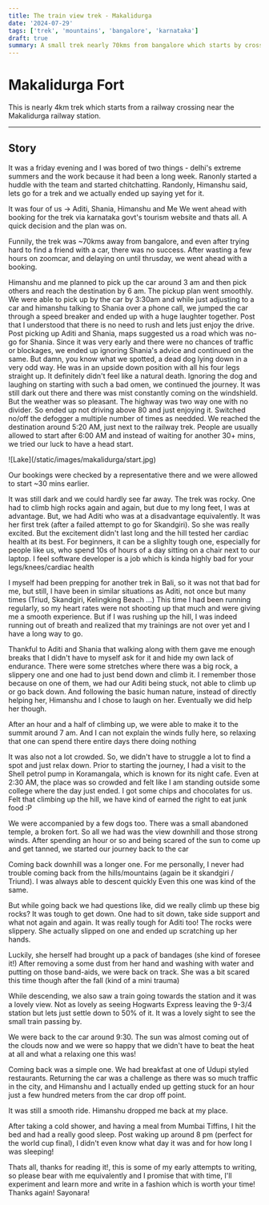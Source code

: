```yaml
---
title: The train view trek - Makalidurga
date: '2024-07-29'
tags: ['trek', 'mountains', 'bangalore', 'karnataka']
draft: true
summary: A small trek nearly 70kms from bangalore which starts by crossing a railway track
---
```


# Makalidurga Fort

This is nearly 4km trek which starts from a railway crossing near the Makalidurga railway station.

---
## Story
It was a friday evening and I was bored of two things - delhi's extreme summers and the work because it had been a long week.
Ranonly started a huddle with the team and started chitchatting. Randonly, Himanshu said, lets go for a trek and we actually ended up saying yet for it.

It was four of us -> Aditi, Shania, Himanshu and Me
We went ahead with booking for the trek via karnataka govt's tourism website and thats all. A quick decision and the plan was on.

Funnily, the trek was ~70kms away from bangalore, and even after trying hard to find a friend with a car, there was no success.
After wasting a few hours on zoomcar, and delaying on until thrusday, we went ahead with a booking.

Himanshu and me planned to pick up the car around 3 am and then pick others and reach the destination by 6 am.
The pickup plan went smoothly. We were able to pick up by the car by 3:30am and while just adjusting to a car and himanshu talking to Shania over a phone call, we jumped the car through a speed breaker and ended up with a huge laughter together.
Post that I understood that there is no need to rush and lets just enjoy the drive. Post picking up Aditi and Shania, maps suggested us a road which was no-go for Shania.
Since it was very early and there were no chances of traffic or blockages, we ended up ignoring Shania's advice and continued on the same.
But damn, you know what we spotted, a dead dog lying down in a very odd way. He was in an upside down position with all his four legs straight up. It definitely didn't feel like a natural death.
Ignoring the dog and laughing on starting with such a bad omen, we continued the journey.
It was still dark out there and there was mist constantly coming on the windshield. But the weather was so pleasant. The highway was two way one with no divider. So ended up not driving above 80 and just enjoying it. Switched no/off the defogger a multiple number of times as needded.
We reached the destination around 5:20 AM, just next to the railway trek. People are usually allowed to start after 6:00 AM and instead of waiting for another 30+ mins, we tried our luck to have a head start.


<div className="flex flex-wrap -mx-2 overflow-hidden xl:-mx-2">
  <div className="my-1 px-2 w-full overflow-hidden xl:my-1 xl:px-2 xl:w-1/2">
    ![Lake](/static/images/makalidurga/start.jpg)
  </div>
</div>

Our bookings were checked by a representative there and we were allowed to start ~30 mins earlier.

It was still dark and we could hardly see far away.
The trek was rocky. One had to climb high rocks again and again, but due to my long feet, I was at advantage.
But, we had Aditi who was at a disadvantage equivalently. It was her first trek (after a failed attempt to go for Skandgiri). So she was really excited.
But the excitement didn't last long and the hill tested her cardiac health at its best. For beginners, it can be a slighlty tough one, especially for people like us, who spend 10s of hours of a day sitting on a chair next to our laptop.
I feel software developer is a job which is kinda highly bad for your legs/knees/cardiac health

I myself had been prepping for another trek in Bali, so it was not that bad for me, but still, I have been in similar situations as Aditi, not once but many times (Triud, Skandgiri, Kelingking Beach ...)
This time I had been running regularly, so my heart rates were not shooting up that much and were giving me a smooth experience.
But if I was rushing up the hill, I was indeed running out of breath and realized that my trainings are not over yet and I have a long way to go.

Thankful to Aditi and Shania that walking along with them gave me enough breaks that I didn't have to myself ask for it and hide my own lack of endurance.
There were some stretches where there was a big rock, a slippery one and one had to just bend down and climb it. I remember those because on one of them, we had our Aditi being stuck, not able to climb up or go back down.
And following the basic human nature, instead of directly helping her, Himanshu and I chose to laugh on her. Eventually we did help her though.


After an hour and a half of climbing up, we were able to make it to the summit around 7 am.
And I can not explain the winds fully here, so relaxing that one can spend there entire days there doing nothing

It was also not a lot crowded. So, we didn't have to struggle a lot to find a spot and just relax down.
Prior to starting the journey, I had a visit to the Shell petrol pump in Koramangala, which is known for its night cafe. Even at 2:30 AM, the place was so crowded and felt like I am standing outside some college where the day just ended.
I got some chips and chocolates for us. Felt that climbing up the hill, we have kind of earned the right to eat junk food :P


We were accompanied by a few dogs too. There was a small abandoned temple, a broken fort. So all we had was the view downhill and those strong winds.
After spending an hour or so and being scared of the sun to come up and get tanned, we started our journey back to the car

Coming back downhill was a longer one.
For me personally, I never had trouble coming back from the hills/mountains (again be it skandgiri / Triund). I was always able to descent quickly
Even this one was kind of the same.

But while going back we had questions like, did we really climb up these big rocks? It was tough to get down. One had to sit down, take side support and what not again and again.
It was really tough for Aditi too! The rocks were slippery. She actually slipped on one and ended up scratching up her hands.

Luckily, she herself had brought up a pack of bandages (she kind of foresee it!)
After removing a some dust from her hand and washing with water and putting on those band-aids, we were back on track.
She was a bit scared this time though after the fall (kind of a mini trauma)

While descending, we also saw a train going towards the station and it was a lovely view. Not as lovely as seeing Hogwarts Express leaving the 9-3/4 station but lets just settle down to 50% of it.
It was a lovely sight to see the small train passing by.

We were back to the car around 9:30. The sun was almost coming out of the clouds now and we were so happy that we didn't have to beat the heat at all and what a relaxing one this was!

Coming back was a simple one. We had breakfast at one of Udupi styled restaurants.
Returning the car was a challenge as there was so much traffic in the city, and Himanshu and I actually ended up getting stuck for an hour just a few hundred meters from the car drop off point.

It was still a smooth ride. Himanshu dropped me back at my place.

After taking a cold shower, and having a meal from Mumbai Tiffins, I hit the bed and had a really good sleep.
Post waking up around 8 pm (perfect for the world cup final), I didn't even know what day it was and for how long I was sleeping!


Thats all, thanks for reading it!, this is some of my early attempts to writing, so please bear with me equivalently and I promise that with time, I'll experiment and learn more and write in a fashion which is worth your time!
Thanks again!
Sayonara!